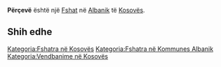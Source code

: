 {{Fshat në Kosovës
 | Emri                = Përçevë
| sqi_D_name = Përçevë
| sqi_D_FULL_NAME_RO = Përçevë
| sqi_D_FULL_NAME_ND_RO = Perceve
| sqi_D_SORT_NAME_RG = PERCEVE
| sqi_D_FULL_NAME_RG = Përçevë
| sqi_D_FULL_NAME_ND_RG = Perceve
| sqi_V_name = Prçevë
| sqi_V_FULL_NAME_RO = Prçevë Përqevë
| sqi_V_FULL_NAME_ND_RO = Prceve Perqeve
| sqi_V_SORT_NAME_RG = PRCEVE PERQEVE
| sqi_V_FULL_NAME_RG = Prçevë Përqevë
| sqi_V_FULL_NAME_ND_RG = Prceve Perqeve
| srp_N_name = Prčevo
| srp_N_FULL_NAME_RO = Prčevo
| srp_N_FULL_NAME_ND_RO = Prcevo
| srp_N_SORT_NAME_RG = PRCEVO
| srp_N_FULL_NAME_RG = Prčevo
| srp_N_FULL_NAME_ND_RG = Prcevo
| srp_NS_name = Прчево
| srp_NS_FULL_NAME_RO = Прчево
| srp_NS_FULL_NAME_ND_RO = Прчево
| srp_NS_SORT_NAME_RG = ПРЧЕВО
| srp_NS_FULL_NAME_RG = Прчево
| srp_NS_FULL_NAME_ND_RG = Прчево

 | Emri (Rasa dhanore) = 
 | Figura              = 
 | Shteti              = Kosovo
 | Komuna              = Albanik
 | Kodi postar         = 
 | Sipërfaqja          = 

 | Popullsia           = 

 | Regj. i popullsisë  = 
 | Dend. e popullsisë  = 
 | Faqja zyrtare       = 
 <!--- Koordinatat ----> 
 | Gjerësia            = 42.567778
 | Gjatësia            = 20.633056
 | Lartësia            = 
}}
'''Përçevë''' është një [[Fshat]] në [[Albanik]] të [[Kosovës]].

<!-- == Gjeografia == -->
<!-- == Historia == -->
<!-- == Demografia == -->
== Shih edhe ==
{{Komuna Albanik}}
{{Kosovo-Administrata-Cung}}

[[Kategoria:Fshatra në Kosovës]]
[[Kategoria:Fshatra në Kommunes Albanik]]
[[Kategoria:Vendbanime në Kosovës]]